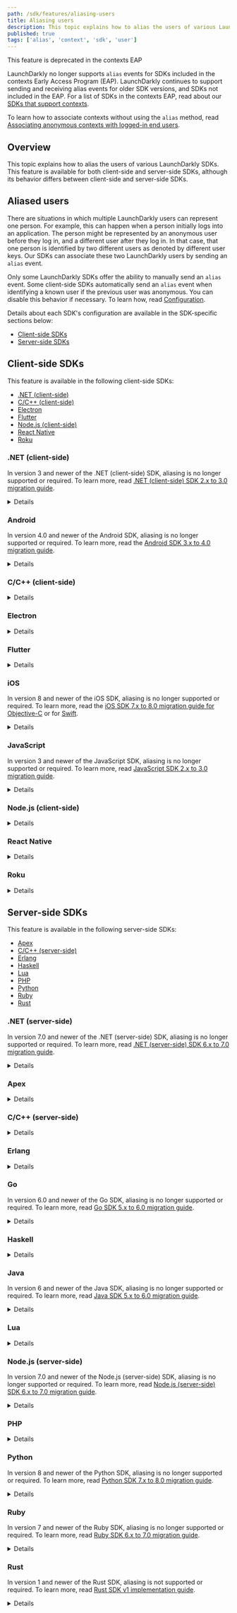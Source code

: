 ```yaml
---
path: /sdk/features/aliasing-users
title: Aliasing users
description: This topic explains how to alias the users of various LaunchDarkly SDKs, both client- and server-side.
published: true
tags: ['alias', 'context', 'sdk', 'user']
---
```


<Callout intent="alert">
<CalloutTitle>This feature is deprecated in the contexts EAP</CalloutTitle>
<CalloutDescription>

LaunchDarkly no longer supports `alias` events for SDKs included in the contexts Early Access Program (EAP). LaunchDarkly continues to support sending and receiving alias events for older SDK versions, and SDKs not included in the EAP. For a list of SDKs in the contexts EAP, read about our [SDKs that support contexts](/sdk).

To learn how to associate contexts without using the `alias` method, read [Associating anonymous contexts with logged-in end users](/home/contexts/anonymous-contexts#associating-anonymous-contexts-with-logged-in-end-users).

</CalloutDescription>
</Callout>

## Overview

This topic explains how to alias the users of various LaunchDarkly SDKs. This feature is available for both client-side and server-side SDKs, although its behavior differs between client-side and server-side SDKs.

## Aliased users

There are situations in which multiple LaunchDarkly users can represent one person. For example, this can happen when a person initially logs into an application. The person might be represented by an anonymous user before they log in, and a different user after they log in. In that case, that one person is identified by two different users as denoted by different user keys. Our SDKs can associate these two LaunchDarkly users by sending an `alias` event.

Only some LaunchDarkly SDKs offer the ability to manually send an `alias` event. Some client-side SDKs automatically send an `alias` event when identifying a known user if the previous user was anonymous. You can disable this behavior if necessary. To learn how, read [Configuration](/sdk/features/config).

Details about each SDK's configuration are available in the SDK-specific sections below:

* [Client-side SDKs](#client-side-sdks)
* [Server-side SDKs](#server-side-sdks)

## Client-side SDKs

This feature is available in the following client-side SDKs:

* [.NET (client-side)](#net-client-side)
* [C/C++ (client-side)](#cc-client-side)
* [Electron](#electron)
* [Flutter](#flutter)
* [Node.js (client-side)](#nodejs-client-side)
* [React Native](#react-native)
* [Roku](#roku)

### .NET (client-side)

In version 3 and newer of the .NET (client-side) SDK, aliasing is no longer supported or required. To learn more, read [.NET (client-side) SDK 2.x to 3.0 migration guide](/sdk/client-side/dotnet/migration-2-to-3).

<Details summary="Expand .NET (client-side) code sample for older versions">

To manually send an `alias` event:

<CodeTabs
  defaultValue="csharp"
  values={[
    { label: 'C#, .NET SDK 2.x', value: 'csharp', },
  ]
}>
<CodeTabItem value="csharp">

```csharp
client.Alias(newUser, previousUser);
```

</CodeTabItem>
</CodeTabs>

To learn more, read [`LdClient.Alias`](https://launchdarkly.github.io/dotnet-client-sdk/api/LaunchDarkly.Sdk.Client.LdClient.html#LaunchDarkly_Sdk_Client_LdClient_Alias_) and [`ConfigurationBuilder.AutoAliasingOptOut`](https://launchdarkly.github.io/dotnet-client-sdk/api/LaunchDarkly.Sdk.Client.LdClient.html#LaunchDarkly_Sdk_Client_ConfigurationBuilder_AutoAliasingOptOut_).
</Details>

### Android

In version 4.0 and newer of the Android SDK, aliasing is no longer supported or required. To learn more, read the [Android SDK 3.x to 4.0 migration guide](/sdk/client-side/android/migration-3-to-4).

<Details summary="Expand Android code sample for older versions">

To manually send an `alias` event:

<CodeTabs
  defaultValue="java"
  values={[
    { label: 'Java', value: 'java', },
    { label: 'Kotlin', value: 'kotlin', },
  ]
}>
<CodeTabItem value="java">

```java
client.alias(newUser, previousUser);
```

</CodeTabItem>
<CodeTabItem value="kotlin">

```kotlin
client.alias(newUser, previousUser)
```
</CodeTabItem>
</CodeTabs>
</Details>

### C/C++ (client-side)

<Details summary="Expand C/C++ (client-side) code sample">

To manually send an `alias` event:

<CodeTabs
  defaultValue="c"
  values={[
    { label: 'C/C++', value: 'c', },
  ]
}>
<CodeTabItem value="c">

```c
LDClientAlias(client, newUser, previousUser);
```

</CodeTabItem>
</CodeTabs>
</Details>

### Electron

<Details summary="Expand Electron code sample">

To manually send an `alias` event:

<CodeTabs
  defaultValue="js"
  values={[
    { label: 'JavaScript', value: 'js', },
  ]
}>
<CodeTabItem value="js">

```js
client.alias(newUser, previousUser);
```

</CodeTabItem>
</CodeTabs>
</Details>

### Flutter

<Details summary="Expand Flutter code sample">

To manually send an `alias` event:

<CodeTabs
  defaultValue="dart"
  values={[
    { label: 'Dart', value: 'dart', },
  ]
}>
<CodeTabItem value="dart">

```dart
await LDClient.alias(newUser, previousUser);
```

</CodeTabItem>
</CodeTabs>
</Details>

### iOS

In version 8 and newer of the iOS SDK, aliasing is no longer supported or required. To learn more, read the [iOS SDK 7.x to 8.0 migration guide for Objective-C](/sdk/client-side/ios/migration-7-to-8-objc) or for [Swift](/sdk/client-side/ios/migration-7-to-8-swift).

<Details summary="Expand iOS code sample for older versions">

To manually send an `alias` event:

<CodeTabs
  defaultValue="swift"
  values={[
    { label: 'Swift', value: 'swift', },
    { label: 'Objective-C', value: 'objc', },
  ]
}>
<CodeTabItem value="swift">

```swift
LDClient.get()!.alias(context: newUser, previousContext: previousUser)
```

</CodeTabItem>
<CodeTabItem value="objc">

```objectivec
[[LDClient get] alias:newUser previousContext:previousUser];
```
</CodeTabItem>
</CodeTabs>
</Details>

### JavaScript

In version 3 and newer of the JavaScript SDK, aliasing is no longer supported or required. To learn more, read [JavaScript SDK 2.x to 3.0 migration guide](/sdk/client-side/javascript/migration-2-to-3).

<Details summary="Expand JavaScript code sample for older versions">

Both `alias` parameters must have `key` attributes. If the LaunchDarkly client auto-generated a unique identifier for one of your users, you can access the user's complete object with the `getUser` method.

To manually send an `alias` event:

<CodeTabs
  defaultValue="js"
  values={[
    { label: 'JavaScript SDK 2.x', value: 'js', },
  ]
}>
<CodeTabItem value="js">

```js
const previousUser = client.getUser();
client.alias(newUser, previousUser);
```

</CodeTabItem>
</CodeTabs>
</Details>

### Node.js (client-side)

<Details summary="Expand Node.js (client-side) code sample">

To manually send an `alias` event:

<CodeTabs
  defaultValue="js"
  values={[
    { label: 'JavaScript', value: 'js', },
  ]
}>
<CodeTabItem value="js">

```js
client.alias(newUser, previousUser);
```

</CodeTabItem>
</CodeTabs>
</Details>

### React Native

<Details summary="Expand React Native code sample">

To manually send an `alias` event:

<CodeTabs
  defaultValue="js"
  values={[
    { label: 'JavaScript', value: 'js', },
  ]
}>
<CodeTabItem value="js">

```js
client.alias(user, previousUser);

// to send an alias event in a different environment than the default,
// pass in the environment key (optional)
client.alias(user, previousUser, environment);
```

</CodeTabItem>
</CodeTabs>
</Details>

### Roku

<Details summary="Expand Roku code sample">

To manually send an `alias` event:

<CodeTabs
  defaultValue="brightscript"
  values={[
    { label: 'BrightScript', value: 'brightscript', },
  ]
}>
<CodeTabItem value="brightscript">

```brightscript
client.alias(user, previousUser)
```

</CodeTabItem>
</CodeTabs>
</Details>

## Server-side SDKs

This feature is available in the following server-side SDKs:

* [Apex](#apex)
* [C/C++ (server-side)](#cc-server-side)
* [Erlang](#erlang)
* [Haskell](#haskell)
* [Lua](#lua)
* [PHP](#php)
* [Python](#python)
* [Ruby](#ruby)
* [Rust](#rust)

### .NET (server-side)

In version 7.0 and newer of the .NET (server-side) SDK, aliasing is no longer supported or required. To learn more, read [.NET (server-side) SDK 6.x to 7.0 migration guide](/sdk/server-side/dotnet/migration-6-to-7).

<Details summary="Expand .NET (server-side) code sample for older versions">

To manually send an `alias` event:

<CodeTabs
  defaultValue="csharp"
  values={[
    { label: 'C#, .NET (server-side) SDK pre-7.0', value: 'csharp', },
  ]
}>
<CodeTabItem value="csharp">

```csharp
client.Alias(newUser, previousUser);
```

</CodeTabItem>
</CodeTabs>
</Details>

### Apex

<Details summary="Expand Apex code sample">

To manually send an `alias` event:

<CodeTabs
  defaultValue="java"
  values={[
    { label: 'Apex', value: 'java', },
  ]
}>
<CodeTabItem value="java">

```java
client.alias(newUser, previousUser)
```

</CodeTabItem>
</CodeTabs>
</Details>

### C/C++ (server-side)

<Details summary="Expand C/C++ (server-side) code sample">

To manually send an `alias` event:

<CodeTabs
  defaultValue="c"
  values={[
    { label: 'C/C++', value: 'c', },
  ]
}>
<CodeTabItem value="c">

```c
LDClientAlias(client, newUser, previousUser);
```

</CodeTabItem>
</CodeTabs>
</Details>

### Erlang

<Details summary="Expand Erlang code sample">

To manually send an `alias` event:

<CodeTabs
  defaultValue="erlang"
  values={[
    { label: 'Erlang', value: 'erlang', },
  ]
}>
<CodeTabItem value="erlang">

```erlang
ldclient:alias(User, PreviousUser)
```

</CodeTabItem>
</CodeTabs>
</Details>

### Go

In version 6.0 and newer of the Go SDK, aliasing is no longer supported or required. To learn more, read [Go SDK 5.x to 6.0 migration guide](/sdk/server-side/go/migration-5-to-6).

<Details summary="Expand Go code sample for older versions">

To manually send an `alias` event in older versions of the Go SDK:

<CodeTabs
  defaultValue="go"
  values={[
    { label: 'Go, v5.x and older', value: 'go', },
  ]
}>
<CodeTabItem value="go">

```go
client.Alias(newUser, previousUser)
```

</CodeTabItem>
</CodeTabs>
</Details>

### Haskell

<Details summary="Expand Haskell code sample">

To manually send an `alias` event:

<CodeTabs
  defaultValue="haskell"
  values={[
    { label: 'Haskell', value: 'haskell', },
  ]
}>
<CodeTabItem value="haskell">

```haskell
alias client newUser previousUser
```

</CodeTabItem>
</CodeTabs>
</Details>

### Java

In version 6 and newer of the Java SDK, aliasing is no longer supported or required. To learn more, read [Java SDK 5.x to 6.0 migration guide](/sdk/server-side/java/migration-5-to-6).

<Details summary="Expand Java code sample for older versions">

To manually send an `alias` event:

<CodeTabs
  defaultValue="java"
  values={[
    { label: 'Java SDK v5.x and older', value: 'java', },
  ]
}>
<CodeTabItem value="java">

```java
client.alias(user, previousUser);
```

</CodeTabItem>
</CodeTabs>
</Details>

### Lua

<Details summary="Expand Lua code sample">

To manually send an `alias` event:

<CodeTabs
  defaultValue="lua"
  values={[
    { label: 'Lua', value: 'lua', },
  ]
}>
<CodeTabItem value="lua">

```lua
client:alias(newUser, previousUser)
```

</CodeTabItem>
</CodeTabs>
</Details>

### Node.js (server-side)

In version 7.0 and newer of the Node.js (server-side) SDK, aliasing is no longer supported or required. To learn more, read [Node.js (server-side) SDK 6.x to 7.0 migration guide](/sdk/server-side/node-js/migration-6-to-7).

<Details summary="Expand Node.js (server-side) code sample for older versions">

To manually send an `alias` event:

<CodeTabs
  defaultValue="js"
  values={[
    { label: 'JavaScript', value: 'js', },
  ]
}>
<CodeTabItem value="js">

```js
client.alias(newUser, previousUser);
```

</CodeTabItem>
</CodeTabs>
</Details>

### PHP

<Details summary="Expand PHP code sample">

To manually send an `alias` event:

<CodeTabs
  defaultValue="php"
  values={[
    { label: 'PHP', value: 'php', },
  ]
}>
<CodeTabItem value="php">

```php
$client->alias($user, $previousUser);
```

</CodeTabItem>
</CodeTabs>
</Details>

### Python

In version 8 and newer of the Python SDK, aliasing is no longer supported or required. To learn more, read [Python SDK 7.x to 8.0 migration guide](/sdk/server-side/python/migration-7-to-8).

<Details summary="Expand Python code sample for older versions">

To manually send an `alias` event:

<CodeTabs
  defaultValue="py"
  values={[
    { label: 'Python SDK v7.x and older', value: 'py', },
  ]
}>
<CodeTabItem value="py">

```python
ldclient.get().alias(new_user, previous_user)
```

</CodeTabItem>
</CodeTabs>
</Details>

### Ruby

In version 7 and newer of the Ruby SDK, aliasing is no longer supported or required. To learn more, read [Ruby SDK 6.x to 7.0 migration guide](/sdk/server-side/ruby/migration-6-to-7).

<Details summary="Expand Ruby code sample for older versions">

To manually send an `alias` event:

<CodeTabs
  defaultValue="ruby"
  values={[
    { label: 'Ruby SDK v6.x and older', value: 'ruby', },
  ]
}>
<CodeTabItem value="ruby">

```ruby
client.alias(new_user, previous_user)
```

</CodeTabItem>
</CodeTabs>
</Details>

### Rust

In version 1 and newer of the Rust SDK, aliasing is not supported or required. To learn more, read [Rust SDK v1 implementation guide](/sdk/server-side/rust/implementation-v1).

<Details summary="Expand Rust code sample for the beta version">

To manually send an `alias` event:

<CodeTabs
  defaultValue="rust"
  values={[
    { label: 'Rust', value: 'rust', },
  ]
}>
<CodeTabItem value="rust">

```rust
client.alias(user, previous_user);
```

</CodeTabItem>
</CodeTabs>
</Details>
